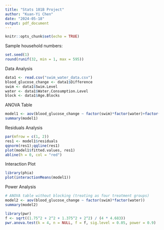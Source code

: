 ```yaml
---
title: "Stats 101B Project"
author: "Kuan-Yi Chen"
date: "2024-05-18"
output: pdf_document
---
```


```r
knitr::opts_chunk$set(echo = TRUE)
```

Sample household numbers:

```r
set.seed(1)
round(runif(32, min = 1, max = 595))
```

Data Analysis

```r
data1 <- read.csv("swim_water_data.csv")
blood_glucose_change <- data1$Difference
swim <- data1$Swim.Level
water <- data1$Water.Consumption.Level
block <- data1$Age.Blocks
```

ANOVA Table

```r
model1 <- aov(blood_glucose_change ~ factor(swim)*factor(water)+factor(block))
summary(model1)
```

Residuals Analysis

```r
par(mfrow = c(1, 2))
res1 <- model1$residuals
qqnorm(res1);qqline(res1)
plot(model1$fitted.values, res1)
abline(h = 0, col = "red")
```

Interaction Plot

```r
library(phia)
plot(interactionMeans(model1))
```

Power Analysis

```r
# ANOVA table without blocking (treating as four treatment groups)
model2 <- aov(blood_glucose_change ~ factor(swim)*factor(water))
summary(model2)
```

```r
library(pwr)
f <- sqrt((1.75^2 + 2^2 + 1.375^2 + 2^2) / (4 * 4.683))
pwr.anova.test(k = 4, n = NULL, f = f, sig.level = 0.05, power = 0.9)
```